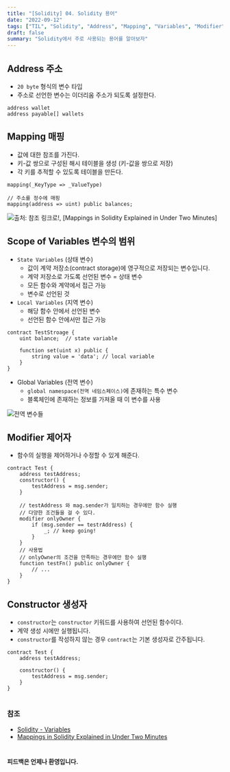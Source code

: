 ```yaml
---
title: "[Solidity] 04. Solidity 용어"
date: "2022-09-12"
tags: ["TIL", "Solidity", "Address", "Mapping", "Variables", "Modifier", "Constructor"]
draft: false
summary: "Solidity에서 주로 사용되는 용어를 알아보자"
---
```


## Address 주소

- `20 byte` 형식의 변수 타입
- 주소로 선언한 변수는 이더리움 주소가 되도록 설정한다.

```solidity
address wallet
address payable[] wallets
```

## Mapping 매핑

- 값에 대한 참조를 가진다.
- 키-값 쌍으로 구성된 해시 테이블을 생성 (키-값을 쌍으로 저장)
- 각 키를 추적할 수 있도록 테이블을 만든다.

```solidity
mapping(_KeyType => _ValueType)

// 주소를 정수에 매핑
mapping(address => uint) public balances;
```

![출처: 참조 링크로!, [Mappings in Solidity Explained in Under Two Minutes]](https://miro.medium.com/max/429/1*H415ldFYnS2aRTx1YIQiKg.png)


## Scope of Variables 변수의 범위

- `State Variables` (상태 변수)
    - 값이 계약 저장소(contract storage)에 영구적으로 저장되는 변수입니다.
    - 계약 저장소로 가도록 선언된 변수 = 상태 변수
    - 모든 함수와 계약에서 접근 가능
    - 변수로 선언된 것
- `Local Variables` (지역 변수)
    - 해당 함수 안에서 선언된 변수
    - 선언된 함수 안에서만 접근 가능

```solidity
contract TestStroage {
	uint balance;  // state variable

	function set(uint x) public {
		string value = 'data'; // local variable
	}
}
```

- Global Variables (전역 변수)
    - `global namespace(전역 네임스페이스)`에 존재하는 특수 변수
    - 블록체인에 존재하는 정보를 가져올 때 이 변수를 사용

![전역 변수들](/assets/posts/blockchain/solidity/Solidity-04-Solidity-용어/01.png)

## Modifier 제어자

- 함수의 실행을 제어하거나 수정할 수 있게 해준다.

```solidity
contract Test {
	address testAddress;
	constructor() {
		testAddress = msg.sender;
	}
	
	// testAddress 와 mag.sender가 일치하는 경우에만 함수 실행
    // 다양한 조건들을 걸 수 있다.
	modifier onlyOwner {
		if (msg.sender == testrAddress) {
			_; // keep going!
		}
	}
	// 사용법
    // onlyOwner의 조건을 만족하는 경우에만 함수 실행
	function testFn() public onlyOwner {
		// ...
	}
}
```

## Constructor 생성자

- `constructor`는 `constructor` 키워드를 사용하여 선언된 함수이다.
- 계약 생성 시에만 실행됩니다.
- `constructor`를 작성하지 않는 경우 `contract`는 기본 생성자로 간주됩니다.

```solidity
contract Test {
	address testAddress;

	constructor() {
		testAddress = msg.sender;
	}
}
```

#

### 참조

- [Solidity - Variables](https://www.tutorialspoint.com/solidity/solidity_variables.htm)
- [Mappings in Solidity Explained in Under Two Minutes](https://medium.com/upstate-interactive/mappings-in-solidity-explained-in-under-two-minutes-ecba88aff96e)

#

#### 피드백은 언제나 환영입니다.